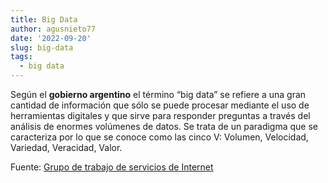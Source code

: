 ```yaml
---
title: Big Data
author: agusnieto77
date: '2022-09-20'
slug: big-data
tags:
  - big data
---
```


Según el **gobierno argentino** el término “big data” se refiere a una gran cantidad de información que sólo se puede procesar mediante el uso de herramientas digitales y que sirve para responder preguntas a través del análisis de enormes volúmenes de datos. Se trata de un paradigma que se caracteriza por lo que se conoce como las cinco V: Volumen, Velocidad, Variedad, Veracidad, Valor.

Fuente: [Grupo de trabajo de servicios de Internet](https://www.argentina.gob.ar/jefatura/innovacion-publica/telecomunicaciones-y-conectividad/grupo-de-trabajo-de-servicios-de-6)